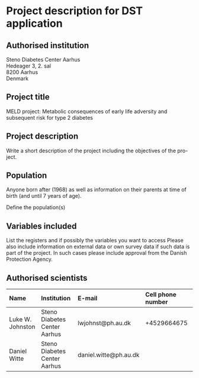 # Project description for DST application

## Authorised institution

Steno Diabetes Center Aarhus  
Hedeager 3, 2. sal  
8200 Aarhus  
Denmark  

## Project title

MELD project: Metabolic consequences of early life adversity and subsequent risk for type 2 diabetes

## Project description

Write a short description of the project including the objectives of the pro-
ject.

## Population

Anyone born after (1968) as well as information on their parents at time of birth
(and until 7 years of age).

Define the population(s)

## Variables included

List the registers and if possibly the variables you want to access
Please also include information on external data or own survey data if such
data is part of the project. In such cases please include approval from the
Danish Protection Agency.

## Authorised scientists

| Name | Institution | E-mail | Cell phone number |
|:-----|:------------|:-------|:------------------|
| Luke W. Johnston | Steno Diabetes Center Aarhus | lwjohnst@ph.au.dk | +4529664675 |
| Daniel Witte | Steno Diabetes Center Aarhus | daniel.witte@ph.au.dk | |
